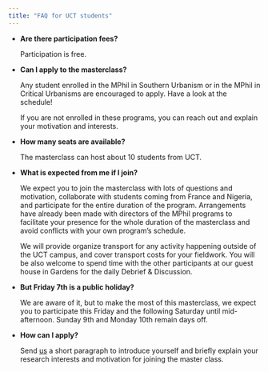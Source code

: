 ---
title: "FAQ for UCT students"
---

-   **Are there participation fees?**

    Participation is free.

-   **Can I apply to the masterclass?**

    Any student enrolled in the MPhil in Southern Urbanism or in the MPhil in Critical Urbanisms are encouraged to apply. Have a look at the schedule!

    If you are not enrolled in these programs, you can reach out and explain your motivation and interests.

-   **How many seats are available?**

    The masterclass can host about 10 students from UCT.

-   **What is expected from me if I join?**

    We expect you to join the masterclass with lots of questions and motivation, collaborate with students coming from France and Nigeria, and participate for the entire duration of the program. Arrangements have already been made with directors of the MPhil programs to facilitate your presence for the whole duration of the masterclass and avoid conflicts with your own program's schedule.

    We will provide organize transport for any activity happening outside of the UCT campus, and cover transport costs for your fieldwork. You will be also welcome to spend time with the other participants at our guest house in Gardens for the daily Debrief & Discussion.

-   **But Friday 7th is a public holiday?**

    We are aware of it, but to make the most of this masterclass, we expect you to participate this Friday and the following Saturday until mid-afternoon. Sunday 9th and Monday 10th remain days off.

-   **How can I apply?**

    Send [us](mailto: julien.migozzi@ouce.ox.ac.uk, laura.nkula@uct.ac.za, pauline.guinard@ens.fr) a short paragraph to introduce yourself and briefly explain your research interests and motivation for joining the master class.